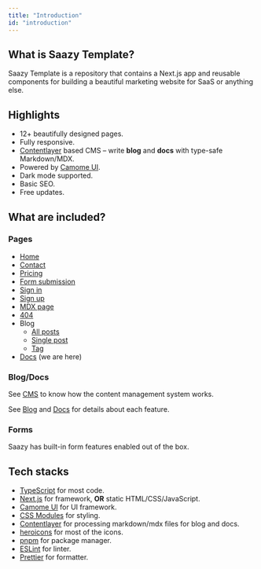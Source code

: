 ```yaml
---
title: "Introduction"
id: "introduction"
---
```


## What is Saazy Template?

Saazy Template is a repository that contains a Next.js app and reusable components for building a beautiful marketing website for SaaS or anything else.

## Highlights

- 12+ beautifully designed pages.
- Fully responsive.
- [Contentlayer](https://www.contentlayer.dev/) based CMS – write **blog** and **docs** with type-safe Markdown/MDX.
- Powered by [Camome UI](https://camome.net).
- Dark mode supported.
- Basic SEO.
- Free updates.

## What are included?

### Pages

- [Home](/)
- [Contact](/contact)
- [Pricing](/pricing)
- [Form submission](/success)
- [Sign in](/signin)
- [Sign up](/signup)
- [MDX page](/mdx-page)
- [404](/404)
- Blog
  - [All posts](/blog)
  - [Single post](/blog/example)
  - [Tag](/blog/tags/example-tag)
- [Docs](/docs/develop/introduction) (we are here)

### Blog/Docs

See [CMS](/docs/cms/overview) to know how the content management system works.

See [Blog](/docs/cms/blog) and [Docs](/docs/cms/docs) for details about each feature.

### Forms

Saazy has built-in form features enabled out of the box.

## Tech stacks

- [TypeScript](https://www.typescriptlang.org/) for most code.
- [Next.js](https://nextjs.org/) for framework, **OR** static HTML/CSS/JavaScript.
- [Camome UI](https://camome.net) for UI framework.
- [CSS Modules](https://github.com/css-modules/css-modules) for styling.
- [Contentlayer](https://www.contentlayer.dev/) for processing markdown/mdx files for blog and docs.
- [heroicons](https://heroicons.com/) for most of the icons.
- [pnpm](https://pnpm.io) for package manager.
- [ESLint](https://eslint.org/) for linter.
- [Prettier](https://prettier.io/) for formatter.
